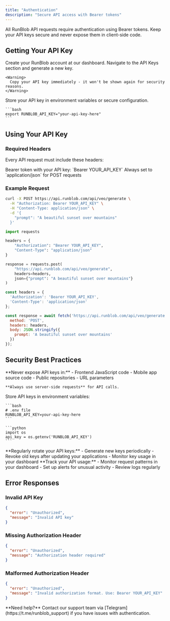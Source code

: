 ```yaml
---
title: "Authentication"
description: "Secure API access with Bearer tokens"
---
```


<Info>
  All RunBlob API requests require authentication using Bearer tokens. Keep your API keys secure and never expose them in client-side code.
</Info>

## Getting Your API Key

<Steps>
  <Step title="Sign Up">
    Create your RunBlob account at our dashboard.
  </Step>
  
  <Step title="Generate API Key">
    Navigate to the API Keys section and generate a new key.
    
    <Warning>
      Copy your API key immediately - it won't be shown again for security reasons.
    </Warning>
  </Step>
  
  <Step title="Store Securely">
    Store your API key in environment variables or secure configuration.
    
    ```bash
    export RUNBLOB_API_KEY="your-api-key-here"
    ```
  </Step>
</Steps>

## Using Your API Key

### Required Headers

Every API request must include these headers:

<ParamField header="Authorization" type="string" required>
  Bearer token with your API key: `Bearer YOUR_API_KEY`
</ParamField>

<ParamField header="Content-Type" type="string" required>
  Always set to `application/json` for POST requests
</ParamField>

### Example Request

<CodeGroup>

```bash cURL
curl -X POST https://api.runblob.com/api/veo/generate \
  -H "Authorization: Bearer YOUR_API_KEY" \
  -H "Content-Type: application/json" \
  -d '{
    "prompt": "A beautiful sunset over mountains"
  }'
```

```python Python
import requests

headers = {
    "Authorization": "Bearer YOUR_API_KEY",
    "Content-Type": "application/json"
}

response = requests.post(
    "https://api.runblob.com/api/veo/generate",
    headers=headers,
    json={"prompt": "A beautiful sunset over mountains"}
)
```

```javascript JavaScript
const headers = {
  'Authorization': 'Bearer YOUR_API_KEY',
  'Content-Type': 'application/json'
};

const response = await fetch('https://api.runblob.com/api/veo/generate', {
  method: 'POST',
  headers: headers,
  body: JSON.stringify({
    prompt: 'A beautiful sunset over mountains'
  })
});
```

</CodeGroup>

## Security Best Practices

<AccordionGroup>
  <Accordion icon="shield-check" title="Server-Side Only">
    **Never expose API keys in:**
    - Frontend JavaScript code
    - Mobile app source code  
    - Public repositories
    - URL parameters
    
    **Always use server-side requests** for API calls.
  </Accordion>
  
  <Accordion icon="key" title="Environment Variables">
    Store API keys in environment variables:
    
    ```bash
    # .env file
    RUNBLOB_API_KEY=your-api-key-here
    ```
    
    ```python
    import os
    api_key = os.getenv('RUNBLOB_API_KEY')
    ```
  </Accordion>
  
  <Accordion icon="rotate" title="Key Rotation">
    **Regularly rotate your API keys:**
    - Generate new keys periodically
    - Revoke old keys after updating your applications
    - Monitor key usage in your dashboard
  </Accordion>
  
  <Accordion icon="eye" title="Monitor Usage">
    **Track your API usage:**
    - Monitor request patterns in your dashboard
    - Set up alerts for unusual activity
    - Review logs regularly
  </Accordion>
</AccordionGroup>

## Error Responses

### Invalid API Key

```json
{
  "error": "Unauthorized",
  "message": "Invalid API key"
}
```

### Missing Authorization Header

```json
{
  "error": "Unauthorized", 
  "message": "Authorization header required"
}
```

### Malformed Authorization Header

```json
{
  "error": "Unauthorized",
  "message": "Invalid authorization format. Use: Bearer YOUR_API_KEY"
}
```

<Note>
  **Need help?** Contact our support team via [Telegram](https://t.me/runblob_support) if you have issues with authentication.
</Note>
